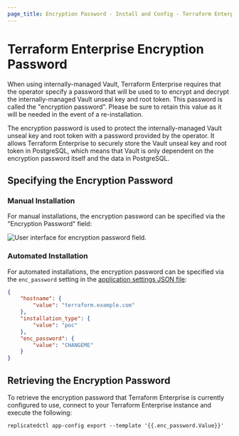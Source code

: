 ```yaml
---
page_title: Encryption Password - Install and Config - Terraform Enterprise
---
```


# Terraform Enterprise Encryption Password

When using internally-managed Vault, Terraform Enterprise requires that the operator specify a password that will be
used to to encrypt and decrypt the internally-managed Vault unseal key and root token. This password is called the
"encryption password". Please be sure to retain this value as it will be needed in the event of a re-installation.

The encryption password is used to protect the internally-managed Vault unseal key and root token with a password
provided by the operator. It allows Terraform Enterprise to securely store the Vault unseal key and root token in
PostgreSQL, which means that Vault is only dependent on the encryption password itself and the data in PostgreSQL.

## Specifying the Encryption Password

### Manual Installation

For manual installations, the encryption password can be specified via the "Encryption Password" field:

![User interface for encryption password field.](/img/docs/enc-password-manual-install.png)

### Automated Installation

For automated installations, the encryption password can be specified via the `enc_password` setting in the
[application settings JSON file](/enterprise/install/automated/automating-the-installer#available-settings):

```json
{
    "hostname": {
        "value": "terraform.example.com"
    },
    "installation_type": {
        "value": "poc"
    },
    "enc_password": {
        "value": "CHANGEME"
    }
}
```

## Retrieving the Encryption Password

To retrieve the encryption password that Terraform Enterprise is currently configured to use, connect to your Terraform
Enterprise instance and execute the following:

```
replicatedctl app-config export --template '{{.enc_password.Value}}'
```
